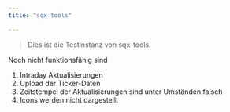 ```yaml
---
title: "sqx tools"

---
```



    
> Dies ist die Testinstanz von sqx-tools.

Noch nicht funktionsfähig sind  

1. Intraday Aktualisierungen
2. Upload der Ticker-Daten
3. Zeitstempel der Aktualisierungen sind unter Umständen falsch  
4. Icons werden nicht dargestellt

